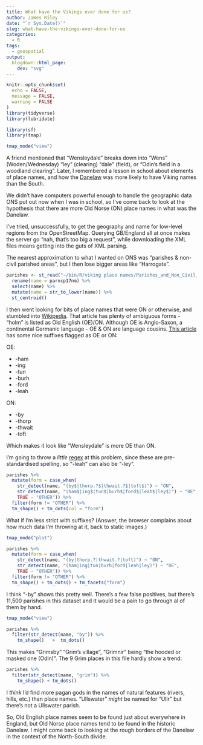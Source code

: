 ```yaml
---
title: What have the Vikings ever done for us?
author: James Riley
date: "`r Sys.Date()`"
slug: what-have-the-vikings-ever-done-for-us
categories:
  - R
tags:
  - geospatial
output:
  blogdown::html_page:
    dev: "svg"
---
```

 
```r
knitr::opts_chunk$set(
  echo = FALSE,
  message = FALSE,
  warning = FALSE
)
library(tidyverse)
library(lubridate)

library(sf)
library(tmap)

tmap_mode("view")

```

A friend mentioned that "Wensleydale" breaks down into "Wens" (Woden/Wednesday) "ley" (clearing) "dale" (field), or "Odin's field in a woodland clearing". Later, I remembered a lesson in school about elements of place names, and how the [Danelaw](https://en.wikipedia.org/wiki/Danelaw) was more likely to have Viking names than the South. 

We didn't have computers powerful enough to handle the geographic data ONS put out now when I was in school, so I've come back to look at the hypothesis that there are more Old Norse (ON) place names in what was the Danelaw. 

I've tried, unsuccessfully, to get the geography and name for low-level regions from the OpenStreetMap. Querying GB/England all at once makes the server go "nah, that's too big a request", while downloading the XML files means getting into the guts of XML parsing. 

The nearest approximation to what I wanted on ONS was "parishes & non-civil parished areas", but I then lose bigger areas like "Harrogate". 

```r
parishes <- st_read("~/bin/R/viking place names/Parishes_and_Non_Civil_Parished_Areas__December_2017__Boundaries_in_England_and_Wales.shp") %>% #File too big for GitHub
  rename(name = parncp17nm) %>%
  select(name) %>%
  mutate(name = str_to_lower(name)) %>% 
  st_centroid()

```


I then went looking for bits of place names that were ON or otherwise, and stumbled into [Wikipedia](https://en.wikipedia.org/wiki/List_of_generic_forms_in_place_names_in_Ireland_and_the_United_Kingdom). That article has plenty of ambiguous forms - "holm" is listed as Old English (OE)/ON. Although OE is Anglo-Saxon, a continental Germanic language - OE & ON are language cousins. [This article](https://en.wikipedia.org/wiki/Toponymy_of_England) has some nice suffixes flagged as OE or ON:

OE:

- -ham
- -ing
- -tun
- -burh
- -ford
- -leah

ON: 

- -by
- -thorp
- -thwait
- -toft

Which makes it look like "Wensleydale" is more OE than ON. 

I'm going to throw a _little_ [regex](https://en.wikipedia.org/wiki/Regular_expression) at this problem, since these are pre-standardised spelling, so "-leah" can also be "-ley". 


```r
parishes %>%
  mutate(form = case_when(
    str_detect(name, "(by$|thorp.?$|thwait.?$|toft$)") ~ "ON",
    str_detect(name, "(ham$|ing$|tun$|burh$|ford$|leah$|ley$)") ~ "OE",
    TRUE ~ "OTHER")) %>%
  filter(form != "OTHER") %>%
  tm_shape() + tm_dots(col = "form")
```
What if I'm less strict with suffixes? (Answer, the browser complains about how much data I'm throwing at it, back to static images.)

```r
tmap_mode("plot")

parishes %>%
  mutate(form = case_when(
    str_detect(name, "(by|thorp.?|thwait.?|toft)") ~ "ON",
    str_detect(name, "(ham|ing|tun|burh|ford|leah|ley)") ~ "OE",
    TRUE ~ "OTHER")) %>%
  filter(form != "OTHER") %>%
  tm_shape() + tm_dots() + tm_facets("form")

```
I think "-by" shows this pretty well. There's a few false positives, but there's 11,500 parishes in this dataset and it would be a pain to go through al of them by hand.

```r
tmap_mode("view")

parishes %>%
  filter(str_detect(name, "by")) %>%
    tm_shape()   +  tm_dots()

```

This makes "Grimsby" "Grim's village", "Grimnir" being "the hooded or masked one (Odin)". The 9 Grim places in this file hardly show a trend:

```r
parishes %>%
  filter(str_detect(name, "grim")) %>%
    tm_shape() + tm_dots()
```

I _think_ I'd find more pagan gods in the names of natural features (rivers, hills, etc.) than place names. "Ullswater" _might_ be named for "Ullr" but there's not a Ullswater parish. 

So, Old English place names seem to  be found just about everywhere in England, but Old Norse place names tend to be found in the historic Danelaw. I might come back to looking at the rough borders of the Danelaw in the context of the North-South divide. 